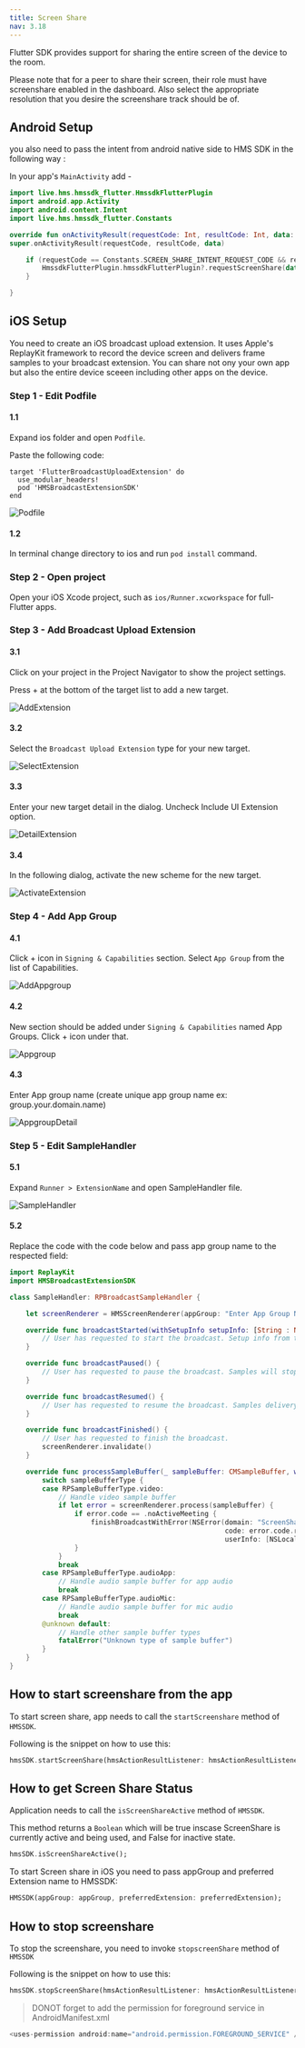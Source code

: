 ```yaml
---
title: Screen Share
nav: 3.18
---
```


Flutter SDK provides support for sharing the entire screen of the device to the room.

Please note that for a peer to share their screen, their role must have screenshare enabled in the dashboard. Also select the appropriate resolution that you desire the screenshare track should be of.

## Android Setup

you also need to pass the intent from android native side to HMS SDK in the following way :

In your app's `MainActivity` add -

```kotlin
import live.hms.hmssdk_flutter.HmssdkFlutterPlugin
import android.app.Activity
import android.content.Intent
import live.hms.hmssdk_flutter.Constants

override fun onActivityResult(requestCode: Int, resultCode: Int, data: Intent?) {
super.onActivityResult(requestCode, resultCode, data)

    if (requestCode == Constants.SCREEN_SHARE_INTENT_REQUEST_CODE && resultCode == Activity.RESULT_OK){
        HmssdkFlutterPlugin.hmssdkFlutterPlugin?.requestScreenShare(data)
    }

}

```

## iOS Setup

You need to create an iOS broadcast upload extension. It uses Apple's ReplayKit framework to record the device screen and delivers frame samples to your broadcast extension. You can share not ony your own app but also the entire device sceeen including other apps on the device.

### Step 1 - Edit Podfile
#### 1.1
Expand ios folder and open `Podfile`.

Paste the following code:

```
target 'FlutterBroadcastUploadExtension' do
  use_modular_headers!
  pod 'HMSBroadcastExtensionSDK'
end
```

![Podfile](docs/v2/flutter-podfile.png)
#### 1.2
In terminal change directory to ios and run `pod install` command.

### Step 2 - Open project
Open your iOS Xcode project, such as `ios/Runner.xcworkspace` for full-Flutter apps.

### Step 3 - Add Broadcast Upload Extension
#### 3.1
Click on your project in the Project Navigator to show the project settings. 

Press + at the bottom of the target list to add a new target.

![AddExtension](docs/v2/flutter-xcode.png)
#### 3.2
Select the `Broadcast Upload Extension` type for your new target.

![SelectExtension](docs/v2/flutter-select-extension.png)
#### 3.3
Enter your new target detail in the dialog.
Uncheck Include UI Extension option.

![DetailExtension](docs/v2/flutter-extension-detail.png)
#### 3.4
In the following dialog, activate the new scheme for the new target.

![ActivateExtension](docs/v2/flutter-activate-extension.png)

### Step 4 - Add App Group
#### 4.1
Click + icon in `Signing & Capabilities` section.
Select `App Group` from the list of Capabilities.

![AddAppgroup](docs/v2/flutter-add-appgroup.png)
#### 4.2
New section should be added under `Signing & Capabilities` named App Groups. Click + icon under that.

![Appgroup](docs/v2/flutter-appgroup.png)
#### 4.3
Enter App group name (create unique app group name ex: group.your.domain.name)

![AppgroupDetail](docs/v2/flutter-appgroup-detail.png)

### Step 5 - Edit SampleHandler
#### 5.1
Expand `Runner > ExtensionName` and open SampleHandler file.

![SampleHandler](docs/v2/flutter-sample-handler.png)
#### 5.2
Replace the code with the code below and pass app group name to the respected field:

```swift
import ReplayKit
import HMSBroadcastExtensionSDK

class SampleHandler: RPBroadcastSampleHandler {

    let screenRenderer = HMSScreenRenderer(appGroup: "Enter App Group Name")

    override func broadcastStarted(withSetupInfo setupInfo: [String : NSObject]?) {
        // User has requested to start the broadcast. Setup info from the UI extension can be supplied but optional.
    }

    override func broadcastPaused() {
        // User has requested to pause the broadcast. Samples will stop being delivered.
    }

    override func broadcastResumed() {
        // User has requested to resume the broadcast. Samples delivery will resume.
    }

    override func broadcastFinished() {
        // User has requested to finish the broadcast.
        screenRenderer.invalidate()
    }

    override func processSampleBuffer(_ sampleBuffer: CMSampleBuffer, with sampleBufferType: RPSampleBufferType) {
        switch sampleBufferType {
        case RPSampleBufferType.video:
            // Handle video sample buffer
            if let error = screenRenderer.process(sampleBuffer) {
                if error.code == .noActiveMeeting {
                    finishBroadcastWithError(NSError(domain: "ScreenShare",
                                                     code: error.code.rawValue,
                                                     userInfo: [NSLocalizedFailureReasonErrorKey : "You are not in a meeting."]))
                }
            }
            break
        case RPSampleBufferType.audioApp:
            // Handle audio sample buffer for app audio
            break
        case RPSampleBufferType.audioMic:
            // Handle audio sample buffer for mic audio
            break
        @unknown default:
            // Handle other sample buffer types
            fatalError("Unknown type of sample buffer")
        }
    }
}
```

## How to start screenshare from the app

To start screen share, app needs to call the `startScreenshare` method of `HMSSDK`.

Following is the snippet on how to use this:

```dart
hmsSDK.startScreenShare(hmsActionResultListener: hmsActionResultListener);
```

## How to get Screen Share Status

Application needs to call the `isScreenShareActive` method of `HMSSDK`.

This method returns a `Boolean` which will be true inscase ScreenShare is currently active and being used, and False for inactive state.

```dart
hmsSDK.isScreenShareActive();
```

To start Screen share in iOS you need to pass appGroup and preferred Extension name to HMSSDK:

```dart
HMSSDK(appGroup: appGroup, preferredExtension: preferredExtension);
```

## How to stop screenshare

To stop the screenshare, you need to invoke `stopscreenShare` method of `HMSSDK`

Following is the snippet on how to use this:

```dart
hmsSDK.stopScreenShare(hmsActionResultListener: hmsActionResultListener);
```

> DONOT forget to add the permission for foreground service in AndroidManifest.xml

```kotlin
<uses-permission android:name="android.permission.FOREGROUND_SERVICE" />
```
